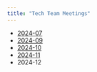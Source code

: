 ```yaml
---
title: "Tech Team Meetings"
---
```


-   [2024-07](slides/tech_team-202407.qmd)
-   [2024-09](slides/tech_team-202409.qmd)
-   [2024-10](slides/tech_team-202410.qmd)
-   [2024-11](slides/tech_team-202411.qmd)
-   2024-12
